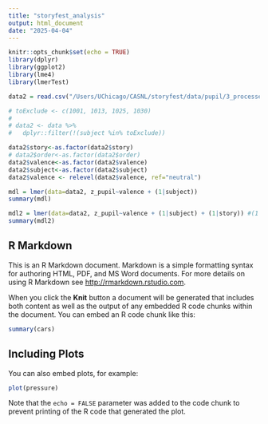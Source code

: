 ```yaml
---
title: "storyfest_analysis"
output: html_document
date: "2025-04-04"
---
```


```r
knitr::opts_chunk$set(echo = TRUE)
library(dplyr)
library(ggplot2)
library(lme4)
library(lmerTest)
```

```r
data2 = read.csv("/Users/UChicago/CASNL/storyfest/data/pupil/3_processed/8_stack_df/encoding/stacked_events_lowpass.csv")

# toExclude <- c(1001, 1013, 1025, 1030)
# 
# data2 <- data %>%
#   dplyr::filter(!(subject %in% toExclude))

data2$story<-as.factor(data2$story)
# data2$order<-as.factor(data2$order)
data2$valence<-as.factor(data2$valence)
data2$subject<-as.factor(data2$subject)
data2$valence <- relevel(data2$valence, ref="neutral") 

mdl = lmer(data=data2, z_pupil~valence + (1|subject))
summary(mdl)

mdl2 = lmer(data=data2, z_pupil~valence + (1|subject) + (1|story)) #(1|event)
summary(mdl2)
```
## R Markdown

This is an R Markdown document. Markdown is a simple formatting syntax for authoring HTML, PDF, and MS Word documents. For more details on using R Markdown see <http://rmarkdown.rstudio.com>.

When you click the **Knit** button a document will be generated that includes both content as well as the output of any embedded R code chunks within the document. You can embed an R code chunk like this:

```r
summary(cars)
```

## Including Plots

You can also embed plots, for example:

```r
plot(pressure)
```

Note that the `echo = FALSE` parameter was added to the code chunk to prevent printing of the R code that generated the plot.
